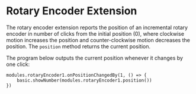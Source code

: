 # Rotary Encoder Extension

The rotary encoder extension reports the position of an incremental
rotary encoder in number of clicks from the initial position (0),
where clockwise motion increases the position and counter-clockwise
motion decreases the position. 
The `position` method returns the current position. 

The program below outputs the current position whenever it changes by one click:

```blocks
modules.rotaryEncoder1.onPositionChangedBy(1, () => {
    basic.showNumber(modules.rotaryEncoder1.position())
})
```